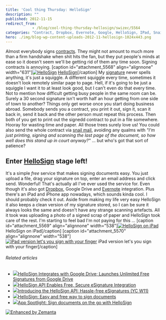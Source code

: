 ```yaml
---
title: 'Cool thing Thursday: HelloSign'
description: ""
published: 2012-11-15
redirect_from: 
            - /blog/cool-thing-thursday-hellosign/swizec/5564
categories: "Contract, Dropbox, Evernote, Google, HelloSign, IPad, Snail mail, Uncategorized"
hero: ./img/blog-wp-content-uploads-2012-11-hellosign-1024x443.png
---
```

Almost everybody signs [contracts](http://en.wikipedia.org/wiki/Contract "Contract"). They might not amount to much more than a firm handshake when shit hits the fan, but they put people&#x27;s minds at ease so it doesn&#x27;t seem we&#x27;ll be getting rid of them any time soon. Signing contracts is annoying. \[caption id=&quot;attachment_5568&quot; align=&quot;alignnone&quot; width=&quot;631&quot;][![HelloSign](./img/blog-wp-content-uploads-2012-11-hellosign-1024x443.png "HelloSign")](http://swizec.com/blog/wp-content/uploads/2012/11/hellosign.png) [HelloSign](http://hellosign.com)\[/caption] My [signature](http://en.wikipedia.org/wiki/Signature "Signature") never spells anything, it&#x27;s just a squiggle. A different squiggle every time, sometimes it doesn&#x27;t look remotely similar page to page. Hell, if it&#x27;s going to be just a squiggle I want it to at least look good, but I can&#x27;t even do that every time. Not to mention how difficult getting busy people in the same room can be. Surely a 30 second signature isn&#x27;t worth half an hour getting from one side of town to another? Things only get worse once you start doing business abroad. Somebody sends you a contract, you print it out, sign it, scan it back in, send it back and the other person must repeat this process. Then both of you get to print out the signedd contract to put in a file somewhere. Hooray for wasting time and paper. All those trees surely love us! You could also send the whole contract via [snail mail](http://en.wikipedia.org/wiki/Snail_mail "Snail mail"), avoiding any qualms with _&quot;I&#x27;m just printing, signing and scanning the last page of the document, so how well does this stand up in court anyway?&quot;_ ... but who&#x27;s got that sort of patience?

## Enter [HelloSign](http://hellosign.com) stage left!

It&#x27;s a simple _free_ service that makes signing documents easy. You just upload a file, drag your signature on top, enter an email address and click send. Wonderful! That&#x27;s actually all I&#x27;ve ever used the service for. Even though it&#x27;s also got [Dropbox](http://www.dropbox.com "Dropbox"), Google Drive and [Evernote](http://www.evernote.com "Evernote") integration. Plus there&#x27;s an iPad and iPhone app nowadays, which sounds kinda cool. I should probably check it out. Aside from making my life very easy HelloSign it also keeps a clean version of my signature stored, so I can be sure it always looks the same and doesn&#x27;t have any strange scanning artefacts. All it took was uploading a photo of a signed scrap of paper and HelloSign took care of the rest. I&#x27;m starting to feel bad I&#x27;m not paying for this ... \[caption id=&quot;attachment_5569&quot; align=&quot;alignnone&quot; width=&quot;538&quot;][![HelloSign on iPad](http://swizec.com/blog/wp-content/uploads/2012/11/hellosign-ipad.png "HelloSign on iPad")](./img/blog-wp-content-uploads-2012-11-hellosign-ipad.png) HelloSign on iPad\[/caption] \[caption id=&quot;attachment_5570&quot; align=&quot;alignnone&quot; width=&quot;538&quot;][![iPad version let&#x27;s you sign with your finger](http://swizec.com/blog/wp-content/uploads/2012/11/hellosign-ipad-signing.png "iPad version let&#x27;s you sign with your finger")](./img/blog-wp-content-uploads-2012-11-hellosign-ipad-signing.png) iPad version let&#x27;s you sign with your finger\[/caption]

###### Related articles

- [![](http://i.zemanta.com/noimg_97_80_80.jpg)](http://www.prweb.com/releases/prweb2012/10/prweb9926356.htm)[HelloSign Integrates with Google Drive; Launches Unlimited Free Signatures from Google Drive](http://www.prweb.com/releases/prweb2012/10/prweb9926356.htm)
- [![](http://i.zemanta.com/124091072_80_80.jpg)](http://blog.programmableweb.com/2012/11/07/hellosign-api-enables-free-secure-esignature-integration/)[HelloSign API Enables Free, Secure eSignature Integration](http://blog.programmableweb.com/2012/11/07/hellosign-api-enables-free-secure-esignature-integration/)
- [![](http://i.zemanta.com/noimg_0_80_80.jpg)](http://www.hellosign.com/info/api)[Introducing the HelloSign API: Hassle-free eSignatures (YC W11)](http://www.hellosign.com/info/api)
- [![](http://i.zemanta.com/116485195_80_80.jpg)](http://www.techno360.in/hellosign-easy-and-free-way-to-sign-documents/)[HelloSign: Easy and free way to sign documents](http://www.techno360.in/hellosign-easy-and-free-way-to-sign-documents/)
- [![](http://i.zemanta.com/115803205_80_80.jpg)](http://www.macworld.com/article/2010909/app-spotlight-sign-documents-on-the-go-with-hellosign.html)[App Spotlight: Sign documents on the go with HelloSign](http://www.macworld.com/article/2010909/app-spotlight-sign-documents-on-the-go-with-hellosign.html)

[![Enhanced by Zemanta](http://img.zemanta.com/zemified_e.png?x-id=3c65e12d-8eb0-4974-a1bc-015265bc026a)](http://www.zemanta.com/?px "Enhanced by Zemanta")